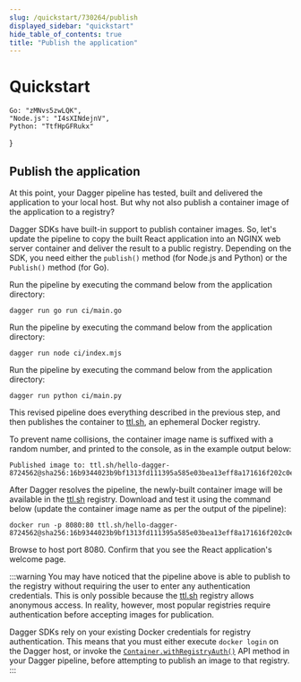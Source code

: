 ```yaml
---
slug: /quickstart/730264/publish
displayed_sidebar: "quickstart"
hide_table_of_contents: true
title: "Publish the application"
---
```


# Quickstart


    Go: "zMNvs5zwLQK",
    "Node.js": "I4sXINdejnV",
    Python: "TtfHpGFRukx"
}

<QuickstartDoc embeds={ids}>

## Publish the application

At this point, your Dagger pipeline has tested, built and delivered the application to your local host. But why not also publish a container image of the application to a registry?

Dagger SDKs have built-in support to publish container images. So, let's update the pipeline to copy the built React application into an NGINX web server container and deliver the result to a public registry. Depending on the SDK, you need either the `publish()` method (for Node.js and Python) or the `Publish()` method (for Go).

<Tabs groupId="language" className="embeds">
<TabItem value="Go">

<Embed id="zMNvs5zwLQK"></Embed>

Run the pipeline by executing the command below from the application directory:

```shell
dagger run go run ci/main.go
```

</TabItem>
<TabItem value="Node.js">

<Embed id="I4sXINdejnV"></Embed>

Run the pipeline by executing the command below from the application directory:

```shell
dagger run node ci/index.mjs
```

</TabItem>
<TabItem value="Python">

<Embed id="TtfHpGFRukx"></Embed>

Run the pipeline by executing the command below from the application directory:

```shell
dagger run python ci/main.py
```

</TabItem>
</Tabs>

This revised pipeline does everything described in the previous step, and then publishes the container to [ttl.sh](https://ttl.sh), an ephemeral Docker registry.

To prevent name collisions, the container image name is suffixed with a random number, and printed to the console, as in the example output below:

```shell
Published image to: ttl.sh/hello-dagger-8724562@sha256:16b9344023b9bf1313fd111395a585e03bea13eff8a171616f202c0e9dbb219a
```

After Dagger resolves the pipeline, the newly-built container image will be available in the [ttl.sh](https://ttl.sh) registry. Download and test it using the command below (update the container image name as per the output of the pipeline):

```shell
docker run -p 8080:80 ttl.sh/hello-dagger-8724562@sha256:16b9344023b9bf1313fd111395a585e03bea13eff8a171616f202c0e9dbb219a
```

Browse to host port 8080. Confirm that you see the React application's welcome page.

:::warning
You may have noticed that the pipeline above is able to publish to the registry without requiring the user to enter any authentication credentials. This is only possible because the [ttl.sh](https://ttl.sh/) registry allows anonymous access. In reality, however, most popular registries require authentication before accepting images for publication.

Dagger SDKs rely on your existing Docker credentials for registry authentication. This means that you must either execute `docker login` on the Dagger host, or invoke the [`Container.withRegistryAuth()`](https://docs.dagger.io/api/reference/#Container-withRegistryAuth) API method in your Dagger pipeline, before attempting to publish an image to that registry.
:::

</QuickstartDoc>

